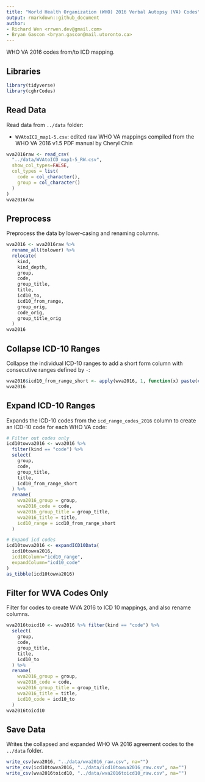 ```yaml
---
title: "World Health Organization (WHO) 2016 Verbal Autopsy (VA) Codes"
output: rmarkdown::github_document
author:
- Richard Wen <rrwen.dev@gmail.com>
- Bryan Gascon <bryan.gascon@mail.utoronto.ca>
---
```


WHO VA 2016 codes from/to ICD mapping.

## Libraries

```r
library(tidyverse)
library(cghrCodes)
```

## Read Data

Read data from `../data` folder:

* `WVAtoICD_map1-5.csv`: edited raw WHO VA mappings compiled from the WHO VA 2016 v1.5 PDF manual by Cheryl Chin

```r
wva2016raw <- read_csv(
  "../data/WVAtoICD_map1-5_RW.csv",
  show_col_types=FALSE,
  col_types = list(
    code = col_character(),
    group = col_character()
  )
)
wva2016raw
```

## Preprocess

Preprocess the data by lower-casing and renaming columns.

```r
wva2016 <- wva2016raw %>%
  rename_all(tolower) %>%
  relocate(
    kind,
    kind_depth,
    group,
    code,
    group_title,
    title,
    icd10_to,
    icd10_from_range,
    group_orig,
    code_orig,
    group_title_orig
  )
wva2016
```

## Collapse ICD-10 Ranges

Collapse the individual ICD-10 ranges to add a short form column with consecutive ranges defined by `-`:

```r
wva2016$icd10_from_range_short <- apply(wva2016, 1, function(x) paste(collapseICD10(x["icd10_from_range"]), collapse=","))
wva2016
```

## Expand ICD-10 Ranges

Expands the ICD-10 codes from the `icd_range_codes_2016` column to create an ICD-10 code for each WHO VA code:

```r

# Filter out codes only
icd10towva2016 <- wva2016 %>%
  filter(kind == "code") %>%
  select(
    group,
    code,
    group_title,
    title,
    icd10_from_range_short
  ) %>%
  rename(
    wva2016_group = group,
    wva2016_code = code,
    wva2016_group_title = group_title,
    wva2016_title = title,
    icd10_range = icd10_from_range_short
  )

# Expand icd codes
icd10towva2016 <- expandICD10Data(
  icd10towva2016,
  icd10Column="icd10_range",
  expandColumn="icd10_code"
)
as_tibble(icd10towva2016)
```

## Filter for WVA Codes Only

Filter for codes to create WVA 2016 to ICD 10 mappings, and also rename columns.

```r
wva2016toicd10 <- wva2016 %>% filter(kind == "code") %>%
  select(
    group,
    code,
    group_title,
    title,
    icd10_to
  ) %>%
  rename(
    wva2016_group = group,
    wva2016_code = code,
    wva2016_group_title = group_title,
    wva2016_title = title,
    icd10_code = icd10_to
  )
wva2016toicd10
```

## Save Data

Writes the collapsed and expanded WHO VA 2016 agreement codes to the `../data` folder.

```r
write_csv(wva2016, "../data/wva2016_raw.csv", na="")
write_csv(icd10towva2016, "../data/icd10towva2016_raw.csv", na="")
write_csv(wva2016toicd10, "../data/wva2016toicd10_raw.csv", na="")
```
